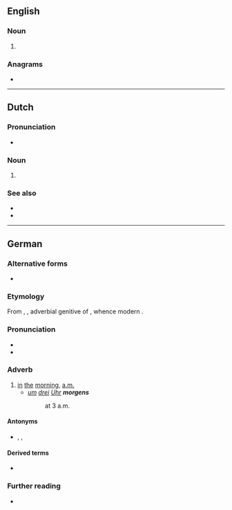 {{also|Morgens}}
==English==

===Noun===
{{head|en|noun form}}

# {{plural of|en|morgen}}

===Anagrams===
* {{anagrams|en|a=egmnors|Mongers|mongers}}

----

==Dutch==

===Pronunciation===
* {{audio|nl|Nl-morgens.ogg|Audio}}

===Noun===
{{head|nl|noun case form}}

# {{nl-noun form of|gen|morgen}}

===See also===
* {{l|nl|'s morgens}}
* {{l|nl|des morgens}}

----

==German==

===Alternative forms===
* {{l|de|des Morgens}} {{q|dated}}

===Etymology===
From {{inh|de|gmh|morgens}}, {{m|gmh|morgenes}}, adverbial genitive of {{m|gmh|morgen}}, whence modern {{cog|de|Morgen||morning}}.

===Pronunciation===
* {{IPA|de|/ˈmɔʁɡəns/}}
* {{audio|de|De-morgens.ogg|Audio}}

===Adverb===
{{de-adv}}

# [[in]] [[the]] [[morning]], [[a.m.]]
#* ''[[um]] [[drei]] [[Uhr]] '''morgens'''''
#*: at 3 a.m.

====Antonyms====
* {{l|de|abends}}, {{l|de|tagsüber}}, {{l|de|nachts}}

====Derived terms====
* {{l|de|frühmorgens}}

===Further reading===
* {{R:Duden}}